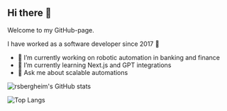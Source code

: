 ## Hi there 👋

Welcome to my GitHub-page.
  
I have worked as a software developer since 2017 🌠

<!--
**rsbergheim/rsbergheim** is a ✨ _special_ ✨ repository because its `README.md` (this file) appears on your GitHub profile.

Here are some ideas to get you started:
- 👯 I’m looking to collaborate on ...
- 🤔 I’m looking for help with ...
- 😄 Pronouns: ...
- ⚡ Fun fact: ...
- 📫 How to reach me:  ...

-->

- 🔭 I’m currently working on robotic automation in banking and finance
- 🌱 I’m currently learning Next.js and GPT integrations
- 💬 Ask me about scalable automations

![rsbergheim's GitHub stats](https://rsbergheim-github-readme-stats.vercel.app/api?username=rsbergheim&show=reviews,prs_merged,prs_merged_percentage&show_icons=true&theme=tokyonight&rank_icon=github&include_all_commits=true)

![Top Langs](https://rsbergheim-github-readme-stats.vercel.app/api/top-langs/?username=rsbergheim&langs_count=10&theme=tokyonight&include_all_commits=true)

